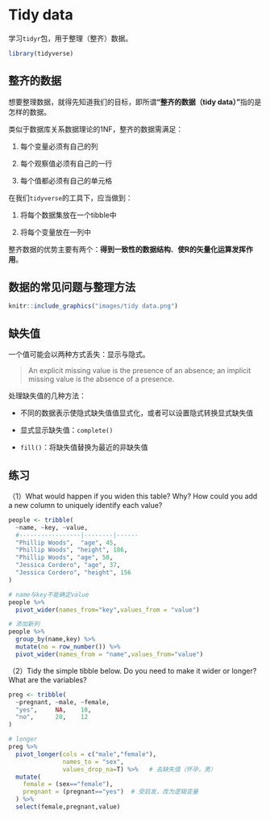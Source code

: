 # Tidy data

学习`tidyr`包，用于整理（整齐）数据。
```r
library(tidyverse)
```


## 整齐的数据

想要整理数据，就得先知道我们的目标，即所谓**“整齐的数据（tidy data）”**指的是怎样的数据。

类似于数据库关系数据理论的1NF，整齐的数据需满足：

1. 每个变量必须有自己的列

2. 每个观察值必须有自己的一行

3. 每个值都必须有自己的单元格

在我们`tidyverse`的工具下，应当做到：

1. 将每个数据集放在一个tibble中

2. 将每个变量放在一列中

整齐数据的优势主要有两个：**得到一致性的数据结构**、**使R的矢量化运算发挥作用**。

## 数据的常见问题与整理方法

```r
knitr::include_graphics("images/tidy data.png")
```


## 缺失值

一个值可能会以两种方式丢失：显示与隐式。

> An explicit missing value is the presence of an absence; an implicit missing value is the absence of a presence.

处理缺失值的几种方法：

- 不同的数据表示使隐式缺失值值显式化，或者可以设置隐式转换显式缺失值

- 显式显示缺失值：`complete()`

- `fill()`：将缺失值替换为最近的非缺失值

## 练习

（1）What would happen if you widen this table? Why? How could you add a new column to uniquely identify each value?
```r
people <- tribble(
  ~name, ~key, ~value,
  #-----------------|--------|------
  "Phillip Woods",  "age", 45,
  "Phillip Woods", "height", 186,
  "Phillip Woods", "age", 50,
  "Jessica Cordero", "age", 37,
  "Jessica Cordero", "height", 156
)

# name与key不能确定value
people %>% 
  pivot_wider(names_from="key",values_from = "value")

# 添加新列
people %>% 
  group_by(name,key) %>% 
  mutate(no = row_number()) %>% 
  pivot_wider(names_from = "name",values_from="value")
```

（2）Tidy the simple tibble below. Do you need to make it wider or longer? What are the variables?
```r
preg <- tribble(
  ~pregnant, ~male, ~female,
  "yes",     NA,    10,
  "no",      20,    12
)

# longer
preg %>% 
  pivot_longer(cols = c("male","female"),
               names_to = "sex",
               values_drop_na=T) %>%   # 去缺失值（怀孕，男）
  mutate(
    female = (sex=="female"),
    pregnant = (pregnant=="yes")  # 受启发，改为逻辑变量
  ) %>% 
  select(female,pregnant,value)


```










